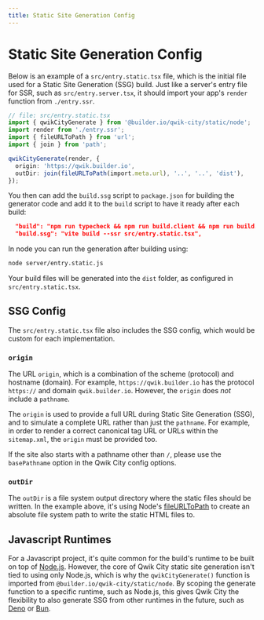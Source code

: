 ```yaml
---
title: Static Site Generation Config
---
```


# Static Site Generation Config

Below is an example of a `src/entry.static.tsx` file, which is the initial file used for a Static Site Generation (SSG) build. Just like a server's entry file for SSR, such as `src/entry.server.tsx`, it should import your app's `render` function from `./entry.ssr`.

```typescript
// file: src/entry.static.tsx
import { qwikCityGenerate } from '@builder.io/qwik-city/static/node';
import render from './entry.ssr';
import { fileURLToPath } from 'url';
import { join } from 'path';

qwikCityGenerate(render, {
  origin: 'https://qwik.builder.io',
  outDir: join(fileURLToPath(import.meta.url), '..', '..', 'dist'),
});
```

You then can add the `build.ssg` script to `package.json` for building the generator code and add it to the `build` script to have it ready after each build:

```json
  "build": "npm run typecheck && npm run build.client && npm run build.ssr && npm run build.ssg",
  "build.ssg": "vite build --ssr src/entry.static.tsx",
```

In node you can run the generation after building using:
```bash
node server/entry.static.js
```

Your build files will be generated into the `dist` folder, as configured in `src/entry.static.tsx`.

## SSG Config

The `src/entry.static.tsx` file also includes the SSG config, which would be custom for each implementation.

### `origin`

The URL `origin`, which is a combination of the scheme (protocol) and hostname (domain).
For example, `https://qwik.builder.io` has the protocol `https://` and domain `qwik.builder.io`.
However, the `origin` does _not_ include a `pathname`.

The `origin` is used to provide a full URL during Static Site Generation (SSG), and to
simulate a complete URL rather than just the `pathname`. For example, in order to
render a correct canonical tag URL or URLs within the `sitemap.xml`, the `origin` must
be provided too.

If the site also starts with a pathname other than `/`, please use the `basePathname`
option in the Qwik City config options.

### `outDir`

The `outDir` is a file system output directory where the static files should be written. In the example above, it's using Node's [fileURLToPath](https://nodejs.org/api/url.html#urlfileurltopathurl) to create an absolute file system path to write the static HTML files to.

## Javascript Runtimes

For a Javascript project, it's quite common for the build's runtime to be built on top of [Node.js](https://nodejs.org/en/docs/). However, the core of Qwik City static site generation isn't tied to using only Node.js, which is why the `qwikCityGenerate()` function is imported from `@builder.io/qwik-city/static/node`. By scoping the generate function to a specific runtime, such as Node.js, this gives Qwik City the flexibility to also generate SSG from other runtimes in the future, such as [Deno](https://deno.land/) or [Bun](https://bun.sh/).
